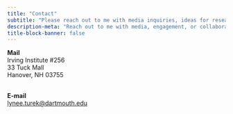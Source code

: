 ```yaml
---
title: "Contact"
subtitle: "Please reach out to me with media inquiries, ideas for research collaborations, or community engagement opportunities."
description-meta: "Reach out to me with media, engagement, or collaboration inquiries."
title-block-banner: false
---
```


**Mail** <br/>
Irving Institute #256 <br/>
33 Tuck Mall <br/>
Hanover, NH 03755 <br/><br/>

**E-mail** <br/>
<lynee.turek@dartmouth.edu>

